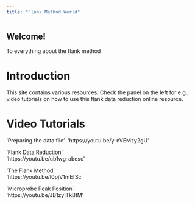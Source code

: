 ```yaml
---
title: "Flank Method World"
---
```


## Welcome!

To everything about the flank method

# Introduction
This site contains various resources. Check the panel on the left for e.g., video tutorials on how to use this flank data reduction online resource.

# Video Tutorials

'Preparing the data file'\ 
'https://youtu.be/y-nVEMzy2gU'

'Flank Data Reduction'\
'https://youtu.be/ub1wg-abesc'

'The Flank Method'\
'https://youtu.be/I0pjV1mEfSc'

'Microprobe Peak Position'\
'https://youtu.be/JB1zyITkBtM'
